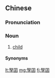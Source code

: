 ==Chinese==
{{zh-forms}}

===Pronunciation===
{{zh-pron
|mn-t=nou5 gian2
|cat=n
}}

===Noun===
{{zh-noun}}

# {{lb|zh|Teochew}} [[child]]

====Synonyms====
{{zh-dial|小孩}}

[[lt:孥囝]]
[[mg:孥囝]]
[[fj:孥囝]]